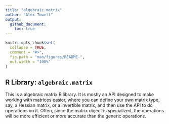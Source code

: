 ```yaml
---
title: "algebraic.matrix"
author: "Alex Towell"
output:
  github_document:
    toc: true
---
```


<!-- README.md is generated from README.Rmd. Please edit that file -->

```r
knitr::opts_chunk$set(
  collapse = TRUE,
  comment = "#>",
  fig.path = "man/figures/README-",
  out.width = "100%"
)
```

## R Library: `algebraic.matrix`

<!-- badges: start -->
<!-- badges: end -->

This is a algebraic matrix R library. It is mostly an API designed to make working with matrices
easier, where you can define your own matrix type, say, a Hessian matrix, or a invertible matrix,
and then use the API to do operations on it. Often, since the matrix object is specialized,
the operations will be more efficient or more accurate than the generic operations.